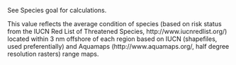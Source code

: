See Species goal for calculations.

This value reflects the average condition of species (based on risk status from the IUCN Red List of Threatened Species, http://www.iucnredlist.org/) located within 3 nm offshore of each region based on IUCN (shapefiles, used preferentially) and Aquamaps (http://www.aquamaps.org/, half degree resolution rasters) range maps.
